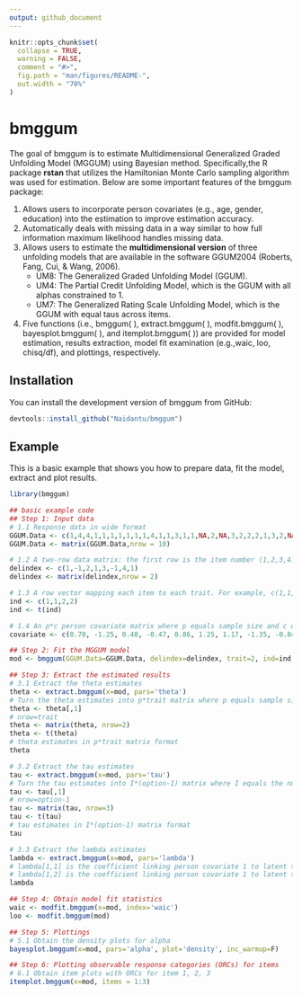 ```yaml
---
output: github_document
---
```


<!-- README.md is generated from README.Rmd. Please edit that file -->

```r
knitr::opts_chunk$set(
  collapse = TRUE,
  warning = FALSE,
  comment = "#>",
  fig.path = "man/figures/README-",
  out.width = "70%"
)
```

# bmggum

<!-- badges: start -->
<!-- badges: end -->

The goal of bmggum is to estimate Multidimensional Generalized Graded Unfolding Model (MGGUM) using Bayesian method. Specifically,the R package **rstan** that utilizes the Hamiltonian Monte Carlo sampling algorithm was used for estimation. Below are some important features of the bmggum package:

1. Allows users to incorporate person covariates (e.g., age, gender, education) into the estimation to improve estimation accuracy.
2. Automatically deals with missing data in a way similar to how full information maximum likelihood handles missing data.
3. Allows users to estimate the **multidimensional version** of three unfolding models that are available in the software GGUM2004 (Roberts, Fang, Cui, & Wang, 2006).
    * UM8: The Generalized Graded Unfolding Model (GGUM).
    * UM4: The Partial Credit Unfolding Model, which is the GGUM with all alphas constrained to 1.
    * UM7: The Generalized Rating Scale Unfolding Model, which is the GGUM with equal taus across items.
4. Five functions (i.e., bmggum( ), extract.bmggum( ), modfit.bmggum( ), bayesplot.bmggum( ), and itemplot.bmggum( )) are provided for model estimation, results extraction, model fit examination (e.g.,waic, loo, chisq/df), and plottings, respectively.

## Installation

You can install the development version of bmggum from GitHub:

``` r
devtools::install_github("Naidantu/bmggum")
```

## Example

This is a basic example that shows you how to prepare data, fit the model, extract and plot results.

```r
library(bmggum)

## basic example code
## Step 1: Input data
# 1.1 Response data in wide format
GGUM.Data <- c(1,4,4,1,1,1,1,1,1,1,4,1,1,3,1,1,NA,2,NA,3,2,2,2,1,3,2,NA,2,1,1,2,1,NA,NA,NA,1,3,NA,1,2)
GGUM.Data <- matrix(GGUM.Data,nrow = 10)

# 1.2 A two-row data matrix: the first row is the item number (1,2,3,4...); the second row indicates the signs of delta for each item (-1,0,1,...). For items that have negative deltas for sure, "-1" should be assigned; for items that have positive deltas, "1" should be assigned; for items whose deltas may be either positive or negative (e.g., intermediate items), "0" should assigned. We recommend at least two positive and two negative items per trait for better estimation.
delindex <- c(1,-1,2,1,3,-1,4,1)
delindex <- matrix(delindex,nrow = 2)

# 1.3 A row vector mapping each item to each trait. For example, c(1,1,1,2,2,2) means that the first 3 items belong to trait 1 and the last 3 items belong to trait 2.
ind <- c(1,1,2,2)
ind <- t(ind)

# 1.4 An p*c person covariate matrix where p equals sample size and c equals the number of covariates. The default is NULL, meaning no person covariate.
covariate <- c(0.70, -1.25, 0.48, -0.47, 0.86, 1.25, 1.17, -1.35, -0.84, -0.55)

## Step 2: Fit the MGGUM model
mod <- bmggum(GGUM.Data=GGUM.Data, delindex=delindex, trait=2, ind=ind, option=4, model="UM8", covariate=covariate)

## Step 3: Extract the estimated results 
# 3.1 Extract the theta estimates 
theta <- extract.bmggum(x=mod, pars='theta')
# Turn the theta estimates into p*trait matrix where p equals sample size and trait equals the number of latent traits
theta <- theta[,1]
# nrow=trait
theta <- matrix(theta, nrow=2)  
theta <- t(theta)
# theta estimates in p*trait matrix format
theta

# 3.2 Extract the tau estimates 
tau <- extract.bmggum(x=mod, pars='tau')
# Turn the tau estimates into I*(option-1) matrix where I equals the number of items and option equals the number of response options
tau <- tau[,1]
# nrow=option-1
tau <- matrix(tau, nrow=3)  
tau <- t(tau)
# tau estimates in I*(option-1) matrix format
tau

# 3.3 Extract the lambda estimates 
lambda <- extract.bmggum(x=mod, pars='lambda')
# lambda[1,1] is the coefficient linking person covariate 1 to latent trait 1
# lambda[1,2] is the coefficient linking person covariate 1 to latent trait 2
lambda

## Step 4: Obtain model fit statistics 
waic <- modfit.bmggum(x=mod, index='waic')
loo <- modfit.bmggum(mod)

## Step 5: Plottings
# 5.1 Obtain the density plots for alpha
bayesplot.bmggum(x=mod, pars='alpha', plot='density', inc_warmup=F)

## Step 6: Plotting observable response categories (ORCs) for items
# 6.1 Obtain item plots with ORCs for item 1, 2, 3
itemplot.bmggum(x=mod, items = 1:3)
```
